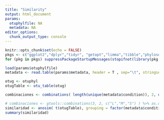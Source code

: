 ```yaml
---
title: "Similarity"
output: html_document
params:
  otuphylfile: NA
  metadata: NA
editor_options: 
  chunk_output_type: console
---
```


```r
knitr::opts_chunk$set(echo = FALSE)
pkgs <- c("ggplot2","dplyr","tidyr", "getopt","limma","tibble","phyloseq","kableExtra","vegan","gtools")
for (pkg in pkgs) suppressPackageStartupMessages(stopifnot(library(pkg, quietly = TRUE, logical.return = TRUE, character.only = TRUE)))
```


```r
load(params$otuphylfile)
metadata <- read.table(params$metadata, header = T , sep="\t", stringsAsFactors = FALSE)

otug <- otuphyl
otugTable <- otu_table(otug)

combinaciones <- combinations( length(unique(metadata$condition)), 2, unique(metadata$condition)  ) %>% as.data.frame()

# combinaciones <- gtools::combinations(3, 2, c("L","M","S") ) %>% as.data.frame()
similaridad <- anosim( t(otugTable), grouping = factor(metadata$condition), distance = "bray" )
summary(similaridad)
```